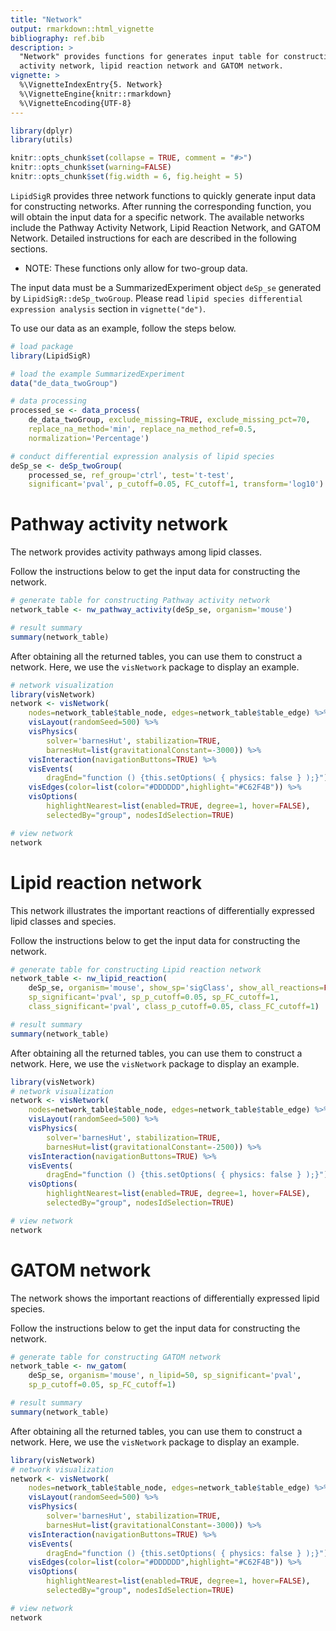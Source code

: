 ```yaml
---
title: "Network"
output: rmarkdown::html_vignette
bibliography: ref.bib 
description: >
  "Network" provides functions for generates input table for constructing pathway 
  activity network, lipid reaction network and GATOM network.
vignette: >
  %\VignetteIndexEntry{5. Network}
  %\VignetteEngine{knitr::rmarkdown}
  %\VignetteEncoding{UTF-8}
---
```


```r
library(dplyr)
library(utils)
```

```r
knitr::opts_chunk$set(collapse = TRUE, comment = "#>")
knitr::opts_chunk$set(warning=FALSE)
knitr::opts_chunk$set(fig.width = 6, fig.height = 5)
```

`LipidSigR` provides three network functions to quickly generate input data for constructing networks.
After running the corresponding function, you will
obtain the input data for a specific network. The available networks include the 
Pathway Activity Network, Lipid Reaction Network, and GATOM Network. 
Detailed instructions for each are described in the following sections.

* NOTE: These functions only allow for two-group data.

The input data must be a SummarizedExperiment object `deSp_se` generated by `LipidSigR::deSp_twoGroup`. 
Please read `lipid species differential expression analysis` section in `vignette("de")`.

To use our data as an example, follow the steps below.
```r
# load package
library(LipidSigR)

# load the example SummarizedExperiment
data("de_data_twoGroup")

# data processing
processed_se <- data_process(
    de_data_twoGroup, exclude_missing=TRUE, exclude_missing_pct=70, 
    replace_na_method='min', replace_na_method_ref=0.5, 
    normalization='Percentage')

# conduct differential expression analysis of lipid species
deSp_se <- deSp_twoGroup(
    processed_se, ref_group='ctrl', test='t-test',
    significant='pval', p_cutoff=0.05, FC_cutoff=1, transform='log10')
```


# Pathway activity network
The network provides activity pathways among lipid classes.

Follow the instructions below to get the input data for constructing the network.
```r
# generate table for constructing Pathway activity network
network_table <- nw_pathway_activity(deSp_se, organism='mouse')

# result summary
summary(network_table)
```

After obtaining all the returned tables, you can use them to construct a 
network. Here, we use the `visNetwork` package to display an example.
```r
# network visualization
library(visNetwork)
network <- visNetwork(
    nodes=network_table$table_node, edges=network_table$table_edge) %>%
    visLayout(randomSeed=500) %>%
    visPhysics(
        solver='barnesHut', stabilization=TRUE, 
        barnesHut=list(gravitationalConstant=-3000)) %>%
    visInteraction(navigationButtons=TRUE) %>%
    visEvents(
        dragEnd="function () {this.setOptions( { physics: false } );}") %>%
    visEdges(color=list(color="#DDDDDD",highlight="#C62F4B")) %>%
    visOptions(
        highlightNearest=list(enabled=TRUE, degree=1, hover=FALSE),
        selectedBy="group", nodesIdSelection=TRUE)

# view network
network
```


# Lipid reaction network
This network illustrates the important reactions of differentially expressed lipid classes and species.

Follow the instructions below to get the input data for constructing the network.
```r
# generate table for constructing Lipid reaction network
network_table <- nw_lipid_reaction(
    deSp_se, organism='mouse', show_sp='sigClass', show_all_reactions=FALSE,
    sp_significant='pval', sp_p_cutoff=0.05, sp_FC_cutoff=1,
    class_significant='pval', class_p_cutoff=0.05, class_FC_cutoff=1)

# result summary
summary(network_table)
```

After obtaining all the returned tables, you can use them to construct a 
network. Here, we use the `visNetwork` package to display an example.
```r
library(visNetwork)
# network visualization
network <- visNetwork(
    nodes=network_table$table_node, edges=network_table$table_edge) %>%
    visLayout(randomSeed=500) %>%
    visPhysics(
        solver='barnesHut', stabilization=TRUE, 
        barnesHut=list(gravitationalConstant=-2500)) %>%
    visInteraction(navigationButtons=TRUE) %>%
    visEvents(
        dragEnd="function () {this.setOptions( { physics: false } );}") %>%
    visOptions(
        highlightNearest=list(enabled=TRUE, degree=1, hover=FALSE),
        selectedBy="group", nodesIdSelection=TRUE)

# view network
network
```


# GATOM network
The network shows the important reactions of differentially expressed lipid species.

Follow the instructions below to get the input data for constructing the network.
```r
# generate table for constructing GATOM network
network_table <- nw_gatom(
    deSp_se, organism='mouse', n_lipid=50, sp_significant='pval',
    sp_p_cutoff=0.05, sp_FC_cutoff=1)

# result summary
summary(network_table)
```

After obtaining all the returned tables, you can use them to construct a 
network. Here, we use the `visNetwork` package to display an example.
```r
library(visNetwork)
# network visualization
network <- visNetwork(
    nodes=network_table$table_node, edges=network_table$table_edge) %>%
    visLayout(randomSeed=500) %>%
    visPhysics(
        solver='barnesHut', stabilization=TRUE, 
        barnesHut=list(gravitationalConstant=-3000)) %>%
    visInteraction(navigationButtons=TRUE) %>%
    visEvents(
        dragEnd="function () {this.setOptions( { physics: false } );}") %>%
    visEdges(color=list(color="#DDDDDD",highlight="#C62F4B")) %>%
    visOptions(
        highlightNearest=list(enabled=TRUE, degree=1, hover=FALSE),
        selectedBy="group", nodesIdSelection=TRUE)

# view network
network
```
